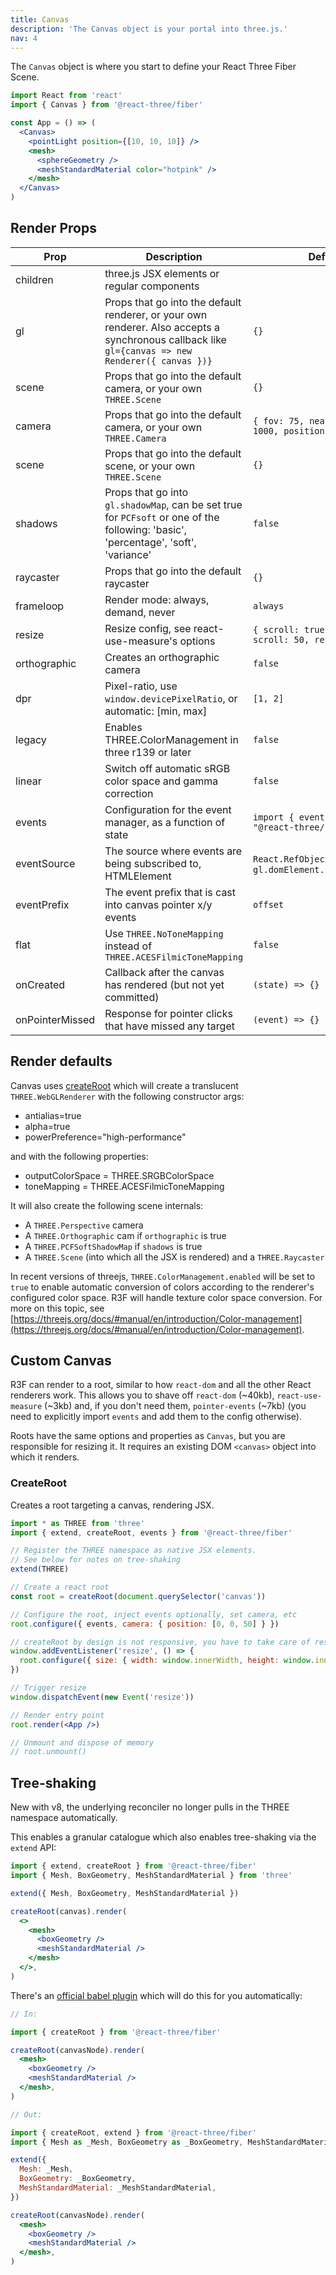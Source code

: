 ```yaml
---
title: Canvas
description: 'The Canvas object is your portal into three.js.'
nav: 4
---
```


The `Canvas` object is where you start to define your React Three Fiber Scene.

```jsx
import React from 'react'
import { Canvas } from '@react-three/fiber'

const App = () => (
  <Canvas>
    <pointLight position={[10, 10, 10]} />
    <mesh>
      <sphereGeometry />
      <meshStandardMaterial color="hotpink" />
    </mesh>
  </Canvas>
)
```

## Render Props

| Prop            | Description                                                                                                                                       | Default                                                    |
| --------------- | ------------------------------------------------------------------------------------------------------------------------------------------------- | ---------------------------------------------------------- |
| children        | three.js JSX elements or regular components                                                                                                       |                                                            |
| gl              | Props that go into the default renderer, or your own renderer. Also accepts a synchronous callback like `gl={canvas => new Renderer({ canvas })}` | `{}`                                                       |
| scene           | Props that go into the default camera, or your own `THREE.Scene`                                                                                  | `{}`                                                       |
| camera          | Props that go into the default camera, or your own `THREE.Camera`                                                                                 | `{ fov: 75, near: 0.1, far: 1000, position: [0, 0, 5] }`   |
| scene           | Props that go into the default scene, or your own `THREE.Scene`                                                                                   | `{}`                                                       |
| shadows         | Props that go into `gl.shadowMap`, can be set true for `PCFsoft` or one of the following: 'basic', 'percentage', 'soft', 'variance'               | `false`                                                    |
| raycaster       | Props that go into the default raycaster                                                                                                          | `{}`                                                       |
| frameloop       | Render mode: always, demand, never                                                                                                                | `always`                                                   |
| resize          | Resize config, see react-use-measure's options                                                                                                    | `{ scroll: true, debounce: { scroll: 50, resize: 0 } }`    |
| orthographic    | Creates an orthographic camera                                                                                                                    | `false`                                                    |
| dpr             | Pixel-ratio, use `window.devicePixelRatio`, or automatic: [min, max]                                                                              | `[1, 2]`                                                   |
| legacy          | Enables THREE.ColorManagement in three r139 or later                                                                                              | `false`                                                    |
| linear          | Switch off automatic sRGB color space and gamma correction                                                                                        | `false`                                                    |
| events          | Configuration for the event manager, as a function of state                                                                                       | `import { events } from "@react-three/fiber"`              |
| eventSource     | The source where events are being subscribed to, HTMLElement                                                                                      | `React.RefObject<HTMLElement>`, `gl.domElement.parentNode` |
| eventPrefix     | The event prefix that is cast into canvas pointer x/y events                                                                                      | `offset`                                                   |
| flat            | Use `THREE.NoToneMapping` instead of `THREE.ACESFilmicToneMapping`                                                                                | `false`                                                    |
| onCreated       | Callback after the canvas has rendered (but not yet committed)                                                                                    | `(state) => {}`                                            |
| onPointerMissed | Response for pointer clicks that have missed any target                                                                                           | `(event) => {}`                                            |

## Render defaults

Canvas uses [createRoot](#createroot) which will create a translucent `THREE.WebGLRenderer` with the following constructor args:

- antialias=true
- alpha=true
- powerPreference="high-performance"

and with the following properties:

- outputColorSpace = THREE.SRGBColorSpace
- toneMapping = THREE.ACESFilmicToneMapping

It will also create the following scene internals:

- A `THREE.Perspective` camera
- A `THREE.Orthographic` cam if `orthographic` is true
- A `THREE.PCFSoftShadowMap` if `shadows` is true
- A `THREE.Scene` (into which all the JSX is rendered) and a `THREE.Raycaster`

In recent versions of threejs, `THREE.ColorManagement.enabled` will be set to `true` to enable automatic conversion of colors according to the renderer's configured color space. R3F will handle texture color space conversion. For more on this topic, see [https://threejs.org/docs/#manual/en/introduction/Color-management](https://threejs.org/docs/#manual/en/introduction/Color-management).

## Custom Canvas

R3F can render to a root, similar to how `react-dom` and all the other React renderers work. This allows you to shave off `react-dom` (~40kb), `react-use-measure` (~3kb) and, if you don't need them, `pointer-events` (~7kb) (you need to explicitly import `events` and add them to the config otherwise).

Roots have the same options and properties as `Canvas`, but you are responsible for resizing it. It requires an existing DOM `<canvas>` object into which it renders.

### CreateRoot

Creates a root targeting a canvas, rendering JSX.

```jsx
import * as THREE from 'three'
import { extend, createRoot, events } from '@react-three/fiber'

// Register the THREE namespace as native JSX elements.
// See below for notes on tree-shaking
extend(THREE)

// Create a react root
const root = createRoot(document.querySelector('canvas'))

// Configure the root, inject events optionally, set camera, etc
root.configure({ events, camera: { position: [0, 0, 50] } })

// createRoot by design is not responsive, you have to take care of resize yourself
window.addEventListener('resize', () => {
  root.configure({ size: { width: window.innerWidth, height: window.innerHeight } })
})

// Trigger resize
window.dispatchEvent(new Event('resize'))

// Render entry point
root.render(<App />)

// Unmount and dispose of memory
// root.unmount()
```

## Tree-shaking

New with v8, the underlying reconciler no longer pulls in the THREE namespace automatically.

This enables a granular catalogue which also enables tree-shaking via the `extend` API:

```jsx
import { extend, createRoot } from '@react-three/fiber'
import { Mesh, BoxGeometry, MeshStandardMaterial } from 'three'

extend({ Mesh, BoxGeometry, MeshStandardMaterial })

createRoot(canvas).render(
  <>
    <mesh>
      <boxGeometry />
      <meshStandardMaterial />
    </mesh>
  </>,
)
```

There's an [official babel plugin](https://github.com/pmndrs/react-three-babel) which will do this for you automatically:

```jsx
// In:

import { createRoot } from '@react-three/fiber'

createRoot(canvasNode).render(
  <mesh>
    <boxGeometry />
    <meshStandardMaterial />
  </mesh>,
)

// Out:

import { createRoot, extend } from '@react-three/fiber'
import { Mesh as _Mesh, BoxGeometry as _BoxGeometry, MeshStandardMaterial as _MeshStandardMaterial } from 'three'

extend({
  Mesh: _Mesh,
  BoxGeometry: _BoxGeometry,
  MeshStandardMaterial: _MeshStandardMaterial,
})

createRoot(canvasNode).render(
  <mesh>
    <boxGeometry />
    <meshStandardMaterial />
  </mesh>,
)
```
